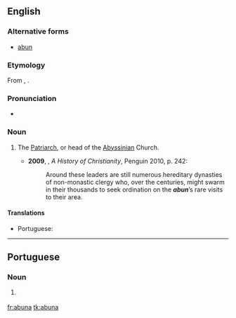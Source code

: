 ==English==

===Alternative forms===
* [[abun]]

===Etymology===
From {{etyl|am|en}} {{m|am|አቡነ||tr=abuna}}, {{etyl|ar|en}} {{m|ar|أَبُونَا||our father|tr=ʾabū-nā}}.

===Pronunciation===
* {{a|UK}} {{IPA|/əˈbuːnə/|lang=en}}

===Noun===
{{en-noun}}

# {{label|en|Christianity}} The [[Patriarch]], or head of the [[Abyssinian]] Church.
#* '''2009''', {{w|Diarmaid MacCulloch}}, ''A History of Christianity'', Penguin 2010, p. 242:
#*: Around these leaders are still numerous hereditary dynasties of non-monastic clergy who, over the centuries, might swarm in their thousands to seek ordination on the '''''abun'''''’s rare visits to their area.

====Translations====
{{trans-top|head of the Abyssinian church}}
* Portuguese: {{t|pt|abuna|m}}
{{trans-mid}}
{{trans-bottom}}

----

==Portuguese==

===Noun===
{{pt-noun|m}}

# {{lb|pt|Christianity}} {{l|en|abuna}} {{gloss|head of the Abyssinian church}}

[[fr:abuna]]
[[tk:abuna]]